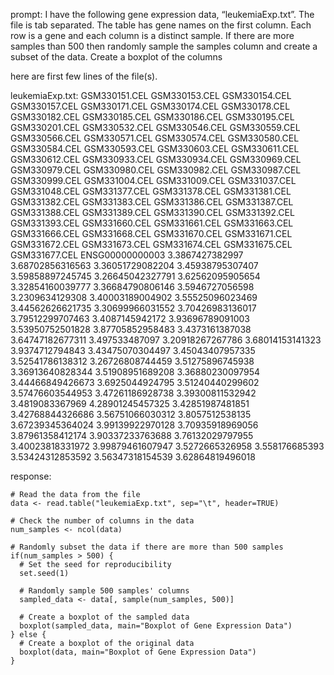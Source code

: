 prompt:
I have the following gene expression data, "leukemiaExp.txt". The file is tab separated. The table has gene names on the first column. Each row is a gene and each column is a distinct sample.  If there are more samples than 500 then randomly sample the samples column and create a subset of the data. Create a boxplot of the columns

here are first few lines of the file(s).

leukemiaExp.txt:
	GSM330151.CEL	GSM330153.CEL	GSM330154.CEL	GSM330157.CEL	GSM330171.CEL	GSM330174.CEL	GSM330178.CEL	GSM330182.CEL	GSM330185.CEL	GSM330186.CEL	GSM330195.CEL	GSM330201.CEL	GSM330532.CEL	GSM330546.CEL	GSM330559.CEL	GSM330566.CEL	GSM330571.CEL	GSM330574.CEL	GSM330580.CEL	GSM330584.CEL	GSM330593.CEL	GSM330603.CEL	GSM330611.CEL	GSM330612.CEL	GSM330933.CEL	GSM330934.CEL	GSM330969.CEL	GSM330979.CEL	GSM330980.CEL	GSM330982.CEL	GSM330987.CEL	GSM330999.CEL	GSM331004.CEL	GSM331009.CEL	GSM331037.CEL	GSM331048.CEL	GSM331377.CEL	GSM331378.CEL	GSM331381.CEL	GSM331382.CEL	GSM331383.CEL	GSM331386.CEL	GSM331387.CEL	GSM331388.CEL	GSM331389.CEL	GSM331390.CEL	GSM331392.CEL	GSM331393.CEL	GSM331660.CEL	GSM331661.CEL	GSM331663.CEL	GSM331666.CEL	GSM331668.CEL	GSM331670.CEL	GSM331671.CEL	GSM331672.CEL	GSM331673.CEL	GSM331674.CEL	GSM331675.CEL	GSM331677.CEL
ENSG00000000003	3.3867427382997	3.68702856316563	3.36051729082204	3.45938795307407	3.59858897245745	3.26645042327791	3.62562095905654	3.32854160039777	3.36684790806146	3.5946727056598	3.2309634129308	3.40003189004902	3.55525096023469	3.44562626621735	3.30699966031552	3.70426983136017	3.79512299707463	3.4087145942172	3.93696789091003	3.53950752501828	3.87705852958483	3.4373161387038	3.64747182677311	3.497533487097	3.20918267267786	3.68014153141323	3.9374712794843	3.43475070304497	3.45043407957335	3.52541786138312	3.26726808744459	3.51275896745938	3.36913640828344	3.51908951689208	3.36880230097954	3.44466849426673	3.6925044924795	3.51240440299602	3.57476603544953	3.47261186928738	3.39300811532942	3.4819083367969	4.28901245457325	3.42851987481851	3.42768844326686	3.56751066030312	3.8057512538135	3.67239345364024	3.99139922970128	3.70935918969056	3.87961358412174	3.90337233763688	3.76132029797955	3.40023818331972	3.99879461607947	3.5272665326958	3.558176685393	3.53424312853592	3.56347318154539	3.62864819496018


response:
```
# Read the data from the file
data <- read.table("leukemiaExp.txt", sep="\t", header=TRUE)

# Check the number of columns in the data
num_samples <- ncol(data)

# Randomly subset the data if there are more than 500 samples
if(num_samples > 500) {
  # Set the seed for reproducibility
  set.seed(1)
  
  # Randomly sample 500 samples' columns
  sampled_data <- data[, sample(num_samples, 500)]
  
  # Create a boxplot of the sampled data
  boxplot(sampled_data, main="Boxplot of Gene Expression Data")
} else {
  # Create a boxplot of the original data
  boxplot(data, main="Boxplot of Gene Expression Data")
}
```
